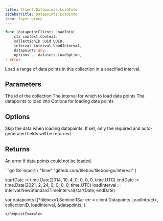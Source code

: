 ```yaml
---
title: Client.Datapoints.LoadInto
sidebarTitle: Datapoints.LoadInto
icon: layer-group
---
```


```go
func (datapointClient) LoadInto(
    ctx context.Context,
    collectionID uuid.UUID,
    interval interval.LoadInterval,
    datapoints any,
    options ...datasets.LoadOption,
) error
```

Load a range of data points in this collection in a specified interval.

## Parameters

<ParamField path="collectionID" type="uuid.UUID">
  The id of the collection
</ParamField>
<ParamField path="interval" type="interval.LoadInterval">
  The interval for which to load data points
</ParamField>
<ParamField path="datapoints" type="[]proto.Message">
  The datapoints to load into
</ParamField>
<ParamField path="options" type="[]datasets.LoadOption">
  Options for loading data points
</ParamField>

## Options

<ParamField path="WithSkipData()" default="false">
  Skip the data when loading datapoints.
  If set, only the required and auto-generated fields will be returned.
</ParamField>

## Returns

An error if data points could not be loaded.

<RequestExample>
```go Go
import (
  "time"
	"github.com/tilebox/tilebox-go/interval"
)

startDate := time.Date(2014, 10, 4, 0, 0, 0, 0, time.UTC) 
endDate := time.Date(2021, 2, 24, 0, 0, 0, 0, time.UTC) 
loadInterval := interval.NewStandardTimeInterval(startDate, endDate)

var datapoints []*tileboxv1.Sentinel1Sar
err = client.Datapoints.LoadInto(ctx,
    collectionID,
    loadInterval,
    &datapoints,
)
```
</RequestExample>
